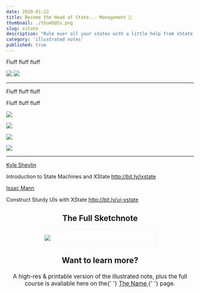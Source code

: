 ```yaml
---
date: 2020-01-22
title: Become the Head of State... Management 👑
thumbnail: ./thumb@2x.png
slug: xstate
description: "Rule over all your states with a little help from xState state machines"
category: 'illustrated notes'
published: true
---
```



<NotesContainer>

Fluff fluff fluff

![](https://og-image-egghead-course.now.sh/construct-sturdy-uis-with-xstate)
![](https://og-image-egghead-course.now.sh/introduction-to-state-machines-using-xstate)

<hr />

Fluff fluff fluff

Fluff fluff fluff

![](./xState_1.png)

![](./xState_2.png)

![](./xState_3.png)

![](./xState_4.png)

---
[Kyle Shevlin](https://twitter.com/kyleshevlin)

Introduction to State Machines and XState
http://bit.ly/ixstate

[Issac Mann](https://twitter.com/MannIsaac)

Construct Sturdy UIs with XState
http://bit.ly/ui-xstate

<h2 style="text-align: center; margin-bottom: 0;">The Full Sketchnote</h2>
 <br />

<div style="border: 1px solid #e8f3f7;
          box-sizing: border-box;
          border-radius: 4px;
          boxShadow: 0px 8px 16px -12px rgba(120, 134, 138, 0.75);
          max-width: 300px;
          margin: 0 auto;">

![](WhatisxState--small.png)

</div>

<h3 style="text-align: center;
          font-size: 1.5em;
          margin-top: 1.2em;">
        Want to learn more?
      </h3>
      
<p style="font-size: 1.1em;
          text-align: center;
          margin: 0 auto;
          max-width: 500px;">
        A high-res & printable version of the illustrated note, plus the full course
        is avaliable here on the{' '}
        <a href='#' rel='noopener noreferrer' target='_blank'>
          The Name
        </a>{' '}
        page.
      </p>


</NotesContainer>